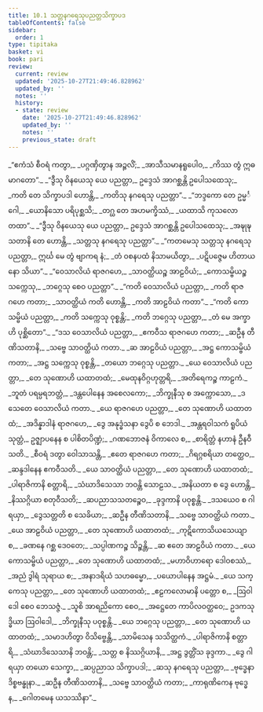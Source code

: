 ```yaml
---
title: 10.1 သတ္တနဂရေသုပညတ္တသိက္ခာပဒ
tableOfContents: false
sidebar:
  order: 1
type: tipitaka
basket: vi
book: pari
review:
  current: review
  updated: '2025-10-27T21:49:46.828962'
  updated_by: ''
  notes: ''
  history:
  - state: review
    date: '2025-10-27T21:49:46.828962'
    updated_by: ''
    notes: ''
    previous_state: draft
---
```



<ReviewStatus review={frontmatter.review} showDetails={true} />

<HypothesisAnnotation frontmatter={frontmatter} />

<DynamicBreadcrumb />

<Division number="335" book="pari" e="ch" v="5" p="255">

<Paragraph number="1615" type="verses" book="pari">
_“ဧကံသံ စီဝရံ ကတွာ,_  
_ပဂ္ဂဏှိတွာန အဉ္ဇလိံ;_  
_အာသီသမာနရူပေါဝ,_  
_ကိဿ တွံ ဣဓ မာဂတော”._  

</Paragraph>

<Paragraph number="1616" type="verses" book="pari">
_“ဒွီသု ဝိနယေသု ယေ ပညတ္တာ,_  
ဥဒ္ဒေသံ အာဂစ္ဆန္တိ ဥပေါသထေသု;_  
_ကတိ တေ သိက္ခာပဒါ ဟောန္တိ,_  
_ကတိသု နဂရေသု ပညတ္တာ”._  

</Paragraph>

<Paragraph number="1617" type="verses" book="pari">
_“ဘဒ္ဒကော တေ ဥမ္မင်္ဂေါ,_  
_ယောနိသော ပရိပုစ္ဆသိ;_  
_တဂ္ဃ တေ အဟမက္ခိဿံ,_  
_ယထာသိ ကုသလော တထာ”._  

</Paragraph>

<Paragraph number="1618" type="verses" book="pari">
_“ဒွီသု ဝိနယေသု ယေ ပညတ္တာ,_  
ဥဒ္ဒေသံ အာဂစ္ဆန္တိ ဥပေါသထေသု;_  
_အဍ္ဎုဍ္ဎသတာနိ တေ ဟောန္တိ,_  
_သတ္တသု နဂရေသု ပညတ္တာ”._  

</Paragraph>

<Paragraph number="1619" type="verses" book="pari">
_“ကတမေသု သတ္တသု နဂရေသု ပညတ္တာ,_  
ဣင်္ဃ မေ တွံ ဗျာကရ နံ;_  
_တံ ဝစနပထံ နိသာမယိတွာ,_  
_ပဋိပဇ္ဇေမ ဟိတာယ နော သိယာ”._  

</Paragraph>

<Paragraph number="1620" type="verses" book="pari">
_“ဝေသာလိယံ ရာဇဂဟေ,_  
_သာဝတ္ထိယဉ္စ အာဠဝိယံ;_  
_ကောသမ္ဗိယဉ္စ သက္ကေသု,_  
_ဘဂ္ဂေသု စေဝ ပညတ္တာ”._  

</Paragraph>

<Paragraph number="1621" type="verses" book="pari">
_“ကတိ ဝေသာလိယံ ပညတ္တာ,_  
_ကတိ ရာဇဂဟေ ကတာ;_  
_သာဝတ္ထိယံ ကတိ ဟောန္တိ,_  
_ကတိ အာဠဝိယံ ကတာ”._  

</Paragraph>

<Paragraph number="1622" type="verses" book="pari">
_“ကတိ ကောသမ္ဗိယံ ပညတ္တာ,_  
_ကတိ သက္ကေသု ဝုစ္စန္တိ;_  
_ကတိ ဘဂ္ဂေသု ပညတ္တာ,_  
_တံ မေ အက္ခာဟိ ပုစ္ဆိတော”._  

</Paragraph>

<Paragraph number="1623" type="verses" book="pari">
_“ဒသ ဝေသာလိယံ ပညတ္တာ,_  
_ဧကဝီသ ရာဇဂဟေ ကတာ;_  
_ဆဦန တီဏိသတာနိ,_  
_သဗ္ဗေ သာဝတ္ထိယံ ကတာ._  

</Paragraph>

<Paragraph number="1624" type="verses" book="pari">
_ဆ အာဠဝိယံ ပညတ္တာ,_  
_အဋ္ဌ ကောသမ္ဗိယံ ကတာ;_  
_အဋ္ဌ သက္ကေသု ဝုစ္စန္တိ,_  
_တယော ဘဂ္ဂေသု ပညတ္တာ._  

</Paragraph>

<Paragraph number="1625" type="verses" book="pari">
_ယေ ဝေသာလိယံ ပညတ္တာ,_  
_တေ သုဏောဟိ ယထာတထံ;_  
_မေထုနဝိဂ္ဂဟုတ္တရိ,_  
_အတိရေကဉ္စ ကာဠကံ._  

</Paragraph>

<Paragraph number="1626" type="verses" book="pari">
_ဘူတံ ပရမ္ပရဘတ္တံ,_  
_ဒန္တပေါနေန အစေလကော;_  
_ဘိက္ခုနီသု စ အက္ကောသော,_  
_ဒသေတေ ဝေသာလိယံ ကတာ._  

</Paragraph>

<Paragraph number="1627" type="verses" book="pari">
_ယေ ရာဇဂဟေ ပညတ္တာ,_  
_တေ သုဏောဟိ ယထာတထံ;_  
_အဒိန္နာဒါနံ ရာဇဂဟေ,_  
_ဒွေ အနုဒ္ဓံသနာ ဒွေပိ စ ဘေဒါ._  

</Paragraph>

<Paragraph number="1628" type="verses" book="pari">
_အန္တရဝါသကံ ရူပိယံ သုတ္တံ,_  
ဥဇ္ဈာပနေန စ ပါစိတပိဏ္ဍံ;_  
_ဂဏဘောဇနံ ဝိကာလေ စ,_  
_စာရိတ္တံ နဟာနံ ဦနဝီသတိ._  

</Paragraph>

<Paragraph number="1629" type="verses" book="pari">
_စီဝရံ ဒတွာ ဝေါသာသန္တိ,_  
_ဧတေ ရာဇဂဟေ ကတာ;_  
_ဂိရဂ္ဂစရိယာ တတ္ထေဝ,_  
_ဆန္ဒဒါနေန ဧကဝီသတိ._  

</Paragraph>

<Paragraph number="1630" type="verses" book="pari">
_ယေ သာဝတ္ထိယံ ပညတ္တာ,_  
_တေ သုဏောဟိ ယထာတထံ;_  
_ပါရာဇိကာနိ စတ္တာရိ,_  
_သံဃာဒိသေသာ ဘဝန္တိ သောဠသ._  

</Paragraph>

<Paragraph number="1631" type="verses" book="pari">
_အနိယတာ စ ဒွေ ဟောန္တိ,_  
_နိဿဂ္ဂိယာ စတုဝီသတိ;_  
_ဆပညာသသတဉ္စေဝ,_  
_ခုဒ္ဒကာနိ ပဝုစ္စန္တိ._  

</Paragraph>

<Paragraph number="1632" type="verses" book="pari">
_ဒသယေဝ စ ဂါရယှာ,_  
_ဒွေသတ္တတိ စ သေခိယာ;_  
_ဆဦန တီဏိသတာနိ,_  
_သဗ္ဗေ သာဝတ္ထိယံ ကတာ._  

</Paragraph>

<Paragraph number="1633" type="verses" book="pari">
_ယေ အာဠဝိယံ ပညတ္တာ,_  
_တေ သုဏောဟိ ယထာတထံ;_  
_ကုဋိကောသိယသေယျာ စ,_  
_ခဏနေ ဂစ္ဆ ဒေဝတေ;_  
_သပ္ပါဏကဉ္စ သိဉ္စန္တိ,_  
_ဆ ဧတေ အာဠဝိယံ ကတာ._  

</Paragraph>

<Paragraph number="1634" type="verses" book="pari">
_ယေ ကောသမ္ဗိယံ ပညတ္တာ,_  
_တေ သုဏောဟိ ယထာတထံ;_  
_မဟာဝိဟာရော ဒေါဝစဿံ,_  
_အညံ ဒွါရံ သုရာယ စ;_  
_အနာဒရိယံ သဟဓမ္မော,_  
_ပယောပါနေန အဋ္ဌမံ._  

</Paragraph>

<Paragraph number="1635" type="verses" book="pari">
_ယေ သက္ကေသု ပညတ္တာ,_  
_တေ သုဏောဟိ ယထာတထံ;_  
_ဧဠကလောမာနိ ပတ္တော စ,_  
_ဩဝါဒေါ စေဝ ဘေသဇ္ဇံ._  

</Paragraph>

<Paragraph number="1636" type="verses" book="pari">
_သူစိ အာရညိကော စေဝ,_  
_အဋ္ဌေတေ ကာပိလဝတ္ထဝေ;_  
ဥဒကသုဒ္ဓိယာ ဩဝါဒေါ,_  
_ဘိက္ခုနီသု ပဝုစ္စန္တိ._  

</Paragraph>

<Paragraph number="1637" type="verses" book="pari">
_ယေ ဘဂ္ဂေသု ပညတ္တာ,_  
_တေ သုဏောဟိ ယထာတထံ;_  
_သမာဒဟိတွာ ဝိသိဗ္ဗေန္တိ,_  
_သာမိသေန သသိတ္ထကံ._  

</Paragraph>

<Paragraph number="1638" type="verses" book="pari">
_ပါရာဇိကာနိ စတ္တာရိ,_  
_သံဃာဒိသေသာနိ ဘဝန္တိ;_  
_သတ္တ စ နိဿဂ္ဂိယာနိ,_  
_အဋ္ဌ ဒွတ္တိံသ ခုဒ္ဒကာ._  

</Paragraph>

<Paragraph number="1639" type="verses" book="pari">
_ဒွေ ဂါရယှာ တယော သေက္ခာ,_  
_ဆပ္ပညာသ သိက္ခာပဒါ;_  
_ဆသု နဂရေသု ပညတ္တာ,_  
_ဗုဒ္ဓေနာဒိစ္စဗန္ဓုနာ._  

</Paragraph>

<Paragraph number="1640" type="verses" book="pari">
_ဆဦန တီဏိသတာနိ,_  
_သဗ္ဗေ သာဝတ္ထိယံ ကတာ;_  
_ကာရုဏိကေန ဗုဒ္ဓေန,_  
_ဂေါတမေန ယသဿိနာ”._
</Paragraph>
</Division>